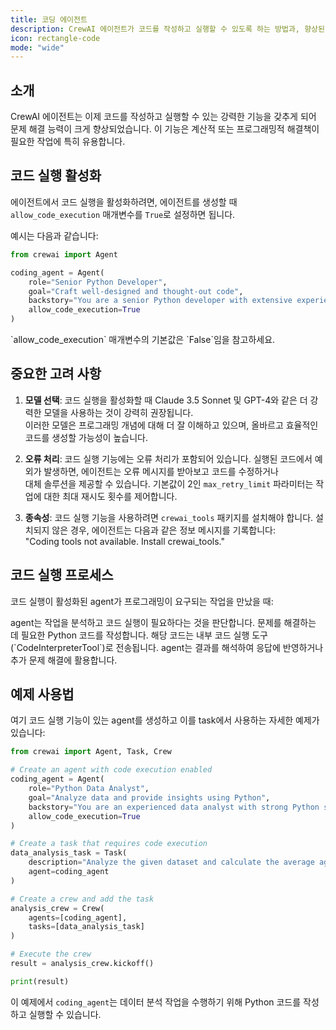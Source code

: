 ```yaml
---
title: 코딩 에이전트
description: CrewAI 에이전트가 코드를 작성하고 실행할 수 있도록 하는 방법과, 향상된 기능을 위한 고급 기능을 알아보세요.
icon: rectangle-code
mode: "wide"
---
```


## 소개

CrewAI 에이전트는 이제 코드를 작성하고 실행할 수 있는 강력한 기능을 갖추게 되어 문제 해결 능력이 크게 향상되었습니다. 이 기능은 계산적 또는 프로그래밍적 해결책이 필요한 작업에 특히 유용합니다.

## 코드 실행 활성화

에이전트에서 코드 실행을 활성화하려면, 에이전트를 생성할 때 `allow_code_execution` 매개변수를 `True`로 설정하면 됩니다.

예시는 다음과 같습니다:

```python Code
from crewai import Agent

coding_agent = Agent(
    role="Senior Python Developer",
    goal="Craft well-designed and thought-out code",
    backstory="You are a senior Python developer with extensive experience in software architecture and best practices.",
    allow_code_execution=True
)
```

<Note>
`allow_code_execution` 매개변수의 기본값은 `False`임을 참고하세요.
</Note>

## 중요한 고려 사항

1. **모델 선택**: 코드 실행을 활성화할 때 Claude 3.5 Sonnet 및 GPT-4와 같은 더 강력한 모델을 사용하는 것이 강력히 권장됩니다.  
이러한 모델은 프로그래밍 개념에 대해 더 잘 이해하고 있으며, 올바르고 효율적인 코드를 생성할 가능성이 높습니다.

2. **오류 처리**: 코드 실행 기능에는 오류 처리가 포함되어 있습니다. 실행된 코드에서 예외가 발생하면, 에이전트는 오류 메시지를 받아보고 코드를 수정하거나  
대체 솔루션을 제공할 수 있습니다. 기본값이 2인 `max_retry_limit` 파라미터는 작업에 대한 최대 재시도 횟수를 제어합니다.

3. **종속성**: 코드 실행 기능을 사용하려면 `crewai_tools` 패키지를 설치해야 합니다. 설치되지 않은 경우, 에이전트는 다음과 같은 정보 메시지를 기록합니다:  
"Coding tools not available. Install crewai_tools."

## 코드 실행 프로세스

코드 실행이 활성화된 agent가 프로그래밍이 요구되는 작업을 만났을 때:

<Steps>
    <Step title="작업 분석">
    agent는 작업을 분석하고 코드 실행이 필요하다는 것을 판단합니다.
    </Step>
    <Step title="코드 작성">
    문제를 해결하는 데 필요한 Python 코드를 작성합니다.
    </Step>
    <Step title="코드 실행">
    해당 코드는 내부 코드 실행 도구(`CodeInterpreterTool`)로 전송됩니다.
    </Step>
    <Step title="결과 해석">
    agent는 결과를 해석하여 응답에 반영하거나 추가 문제 해결에 활용합니다.
    </Step>
</Steps>

## 예제 사용법

여기 코드 실행 기능이 있는 agent를 생성하고 이를 task에서 사용하는 자세한 예제가 있습니다:

```python Code
from crewai import Agent, Task, Crew

# Create an agent with code execution enabled
coding_agent = Agent(
    role="Python Data Analyst",
    goal="Analyze data and provide insights using Python",
    backstory="You are an experienced data analyst with strong Python skills.",
    allow_code_execution=True
)

# Create a task that requires code execution
data_analysis_task = Task(
    description="Analyze the given dataset and calculate the average age of participants.",
    agent=coding_agent
)

# Create a crew and add the task
analysis_crew = Crew(
    agents=[coding_agent],
    tasks=[data_analysis_task]
)

# Execute the crew
result = analysis_crew.kickoff()

print(result)
```

이 예제에서 `coding_agent`는 데이터 분석 작업을 수행하기 위해 Python 코드를 작성하고 실행할 수 있습니다.